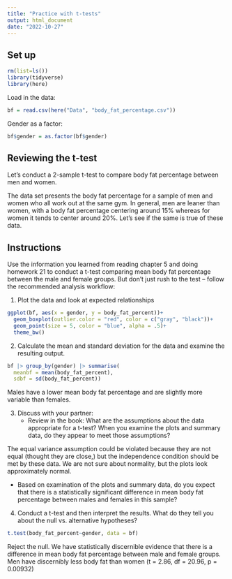 ```yaml
---
title: "Practice with t-tests"
output: html_document
date: "2022-10-27"
---
```


## Set up

```r
rm(list=ls())
library(tidyverse)
library(here)
```

Load in the data:
```r
bf = read.csv(here("Data", "body_fat_percentage.csv"))
```

Gender as a factor:
```r
bf$gender = as.factor(bf$gender)
```

## Reviewing the t-test

Let's conduct a 2-sample t-test to compare body fat percentage between men and women.

The data set presents the body fat percentage for a sample of men and women who all work out at the same gym. In general, men are leaner than women, with a body fat percentage centering around 15% whereas for women it tends to center around 20%. Let’s see if the same is true of these data.

## Instructions

Use the information you learned from reading chapter 5 and doing homework 21 to conduct a t-test comparing mean body fat percentage between the male and female groups. But don’t just rush to the test – follow the recommended analysis workflow:

1.  Plot the data and look at expected relationships

```r
ggplot(bf, aes(x = gender, y = body_fat_percent))+
  geom_boxplot(outlier.color = "red", color = c("gray", "black"))+
  geom_point(size = 5, color = "blue", alpha = .5)+
  theme_bw()
```

2.  Calculate the mean and standard deviation for the data and examine the resulting output.

```r
bf |> group_by(gender) |> summarise(
  meanbf = mean(body_fat_percent),
  sdbf = sd(body_fat_percent))
```

Males have a lower mean body fat percentage and are slightly more variable than females.

3.  Discuss with your partner:
    -   Review in the book: What are the assumptions about the data appropriate for a t-test? When you examine the plots and summary data, do they appear to meet those assumptions?
    
    
The equal variance assumption could be violated because they are not equal (thought they are close,) but the independence condition should be met by these data. We are not sure about normality, but the plots look approximately normal.
    
   -   Based on examination of the plots and summary data, do you expect that there is a statistically significant difference in mean body fat percentage between males and females in this sample?
4.  Conduct a t-test and then interpret the results. What do they tell you about the null vs. alternative hypotheses?

```r
t.test(body_fat_percent~gender, data = bf)
```

Reject the null. We have statistically discernible evidence that there is a difference in mean body fat percentage between male and female groups. Men have discernibly less body fat than women (t = 2.86, df = 20.96, p = 0.00932)


